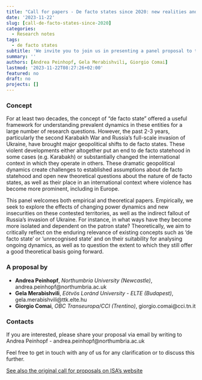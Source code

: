 ```yaml
---
title: "Call for papers - De facto states since 2020: new realities and theory updates"
date: '2023-11-22'
slug: [call-de-facto-states-since-2020]
categories:
  - Research notes
tags:
  - de facto states
subtitle: 'We invite you to join us in presenting a panel proposal to the International Studies Association conference (Rijeka, 18-21 June 2024). We welcome fellow co-panelists, chair, and discussant. Deadline to join our proposal: 8 December 2023.'
summary: ''
authors: [Andrea Peinhopf, Gela Merabishvili, Giorgio Comai]
lastmod: '2023-11-22T08:27:26+02:00'
featured: no
draft: no
projects: []
---
```


### Concept

For at least two decades, the concept of “de facto state” offered a useful framework for understanding prevalent dynamics in these entities for a large number of research questions. However, the past 2-3 years, particularly the second Karabakh War and Russia’s full-scale invasion of Ukraine, have brought major geopolitical shifts to de facto states. These violent developments either altogether put an end to de facto statehood in some cases (e.g. Karabakh) or substantially changed the international context in which they operate in others. These dramatic geopolitical dynamics create challenges to established assumptions about de facto statehood and open new theoretical questions about the nature of de facto states, as well as their place in an international context where violence has become more prominent, including in Europe.

This panel welcomes both empirical and theoretical papers. Empirically, we seek to explore the effects of changing power dynamics and new insecurities on these contested territories, as well as the indirect fallout of Russia’s invasion of Ukraine. For instance, in what ways have they become more isolated and dependent on the patron state? Theoretically, we aim to critically reflect on the enduring relevance of existing concepts such as ‘de facto state’ or ‘unrecognised state’ and on their suitability for analysing ongoing dynamics, as well as to question the extent to which they still offer a good theoretical basis going forward.

### A proposal by

- __Andrea Peinhopf__, *Northumbria University (Newcastle)*, andrea.peinhopf@northumbria.ac.uk
- __Gela Merabishvili__, *Eötvös Loránd University - ELTE (Budapest)*, gela.merabishvili@ttk.elte.hu
- __Giorgio Comai__, *OBC Transeuropa/CCI (Trentino)*, giorgio.comai@cci.tn.it

### Contacts

If you are interested, please share your proposal via email by writing to Andrea Peinhopf - andrea.peinhopf@northumbria.ac.uk 

Feel free to get in touch with any of us for any clarification or to discuss this further.

[See also the original call for proposals on ISA's website](https://www.isanet.org/conferences/ISA-Rijeka-2024/Call)